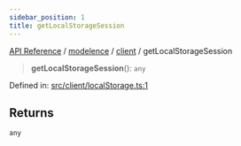```yaml
---
sidebar_position: 1
title: getLocalStorageSession
---
```


[API Reference](/api-reference/modelence/client/functions/../../../index) / [modelence](/api-reference/modelence/client/functions/../../index) / [client](/api-reference/modelence/client/functions/../index) / getLocalStorageSession

> **getLocalStorageSession**(): `any`

Defined in: [src/client/localStorage.ts:1](https://github.com/modelence/modelence/blob/dc7829b85ab8bfbdeb8a493bb7737f1b0d315352/packages/modelence/src/client/localStorage.ts#L1)

## Returns

`any`
